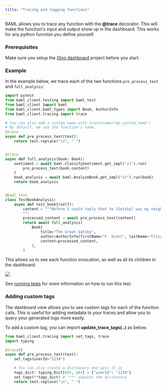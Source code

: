 ```yaml
---
title: "Tracing and tagging functions"
---
```


BAML allows you to trace any function with the **@trace** decorator.
This will make the function's input and output show up in the dashboard. This works for any python function you define yourself.


### Prerequisites
Make sure you setup the [Gloo dashboard](/installation#setting-up-the-gloo-dashboard) project before you start.

### Example

In the example below, we trace each of the two functions `pre_process_text` and `full_analysis`:

```python
import pytest
from baml_client.testing import baml_test
from baml_client import baml
from baml_client.baml_types import Book, AuthorInfo
from baml_client.tracing import trace

# You can also add a custom name with trace(name="my_custom_name")
# By default, we use the function's name.
@trace
async def pre_process_text(text):
    return text.replace("\n", " ")


@trace
async def full_analysis(book: Book):
    sentiment = await baml.ClassifySentiment.get_impl("v1").run(
        pre_process_text(book.content)
    )
    book_analysis = await baml.AnalyzeBook.get_impl("v1").run(book)
    return book_analysis


@baml_test
class TestBookAnalysis:
    async def test_book1(self):
        content = """Before I could reply that he [Gatsby] was my neighbor...
        """
        processed_content = await pre_process_text(content)
        return await full_analysis(
            Book(
                title="The Great Gatsby",
                author=AuthorInfo(firstName="F. Scott", lastName="Fitzgerald"),
                content=processed_content,
            ),
        )
```


This allows us to see each function invocation, as well as all its children in the dashboard:

<img src="/images/dashboard/dashboard-test-pic.png" width="auto" />

See [running tests](/running-tests) for more information on how to run this test.

### Adding custom tags

The dashboard view allows you to see custom tags for each of the function calls. This is useful for adding metadata to your traces and allow you to query your generated logs more easily.

To add a custom tag, you can import **update_trace_tags(..)** as below:

```python
from baml_client.tracing import set_tags, trace
import typing

@trace()
async def pre_process_text(text):
    set_tags(userId="1234")

    # You can also create a dictionary and pass it in
    tags_dict: typing.Dict[str, str] = {"userId": "1234"}
    set_tags(**tags_dict) # "**" unpacks the dictionary
    return text.replace("\n", " ")
```